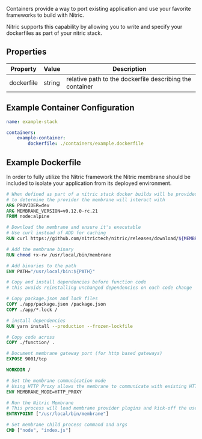 Containers provide a way to port existing application and use your favorite frameworks to build with Nitric.

Nitric supports this capability by allowing you to write and specify your dockerfiles as part of your nitric stack.

## Properties

| **Property** | **Value** | **Description**                                          |
| ------------ | --------- | -------------------------------------------------------- |
| dockerfile   | string    | relative path to the dockerfile describing the container |

## Example Container Configuration

```yaml
name: example-stack

containers:
	example-container:
		dockerfile: ./containers/example.dockerfile
```

## Example Dockerfile

In order to fully utilize the Nitric framework the Nitric membrane should be included to isolate your application from its deployed environment.

```dockerfile
# When defined as part of a nitric stack docker builds will be provided with a 'provider' argument that can be used
# to determine the provider the membrane will interact with
ARG PROVIDER=dev
ARG MEMBRANE_VERSION=v0.12.0-rc.21
FROM node:alpine

# Download the membrane and ensure it's executable
# Use curl instead of ADD for caching
RUN curl https://github.com/nitrictech/nitric/releases/download/${MEMBRANE_VERSION}/membrane-${PROVIDER} -o /usr/local/bin/membrane

# Add the membrane binary
RUN chmod +x-rw /usr/local/bin/membrane

# Add binaries to the path
ENV PATH="/usr/local/bin:${PATH}"

# Copy and install dependencies before function code
# this avoids reinstalling unchanged dependencies on each code change

# Copy package.json and lock files
COPY ./app/package.json /package.json
COPY ./app/*.lock /

# install dependencies
RUN yarn install --production --frozen-lockfile

# Copy code across
COPY ./function/ .

# Document membrane gateway port (for http based gateways)
EXPOSE 9001/tcp

WORKDIR /

# Set the membrane communication mode
# Using HTTP Proxy allows the membrane to communicate with existing HTTP servers/frameworks
ENV MEMBRANE_MODE=HTTP_PROXY

# Run the Nitric Membrane
# This process will load membrane provider plugins and kick-off the userland process
ENTRYPOINT ["/usr/local/bin/membrane"]

# Set membrane child process command and args
CMD ["node", "index.js"]
```
